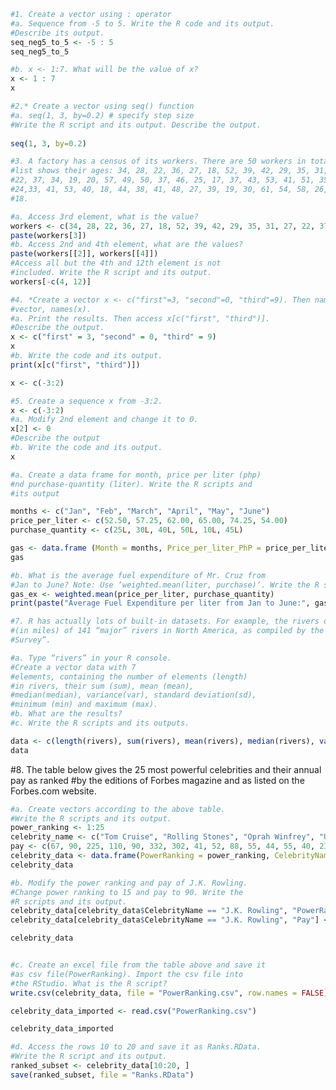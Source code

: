 ```r

#1. Create a vector using : operator
#a. Sequence from -5 to 5. Write the R code and its output.
#Describe its output.
seq_neg5_to_5 <- -5 : 5
seq_neg5_to_5

#b. x <- 1:7. What will be the value of x?
x <- 1 : 7
x

#2.* Create a vector using seq() function
#a. seq(1, 3, by=0.2) # specify step size
#Write the R script and its output. Describe the output. 
  
seq(1, 3, by=0.2)
```

```r
#3. A factory has a census of its workers. There are 50 workers in total. The following
#list shows their ages: 34, 28, 22, 36, 27, 18, 52, 39, 42, 29, 35, 31, 27,
#22, 37, 34, 19, 20, 57, 49, 50, 37, 46, 25, 17, 37, 43, 53, 41, 51, 35,
#24,33, 41, 53, 40, 18, 44, 38, 41, 48, 27, 39, 19, 30, 61, 54, 58, 26,
#18.
```

```r
#a. Access 3rd element, what is the value?
workers <- c(34, 28, 22, 36, 27, 18, 52, 39, 42, 29, 35, 31, 27, 22, 37, 34, 19, 20, 57, 49, 50,  37, 46, 25, 17, 37, 43, 53, 41, 51, 35, 24,33, 41, 53, 40, 18, 44, 38, 41, 48, 27, 39, 19, 30, 61, 54, 58, 26, 18)
paste(workers[3])
#b. Access 2nd and 4th element, what are the values?
paste(workers[[2]], workers[[4]])
#Access all but the 4th and 12th element is not
#included. Write the R script and its output.
workers[-c(4, 12)]
```

```r
#4. *Create a vector x <- c("first"=3, "second"=0, "third"=9). Then named the
#vector, names(x).
#a. Print the results. Then access x[c("first", "third")].
#Describe the output.
x <- c("first" = 3, "second" = 0, "third" = 9)
x
#b. Write the code and its output.
print(x[c("first", "third")])
```

```r
x <- c(-3:2)
```


```r
#5. Create a sequence x from -3:2.
x <- c(-3:2)
#a. Modify 2nd element and change it to 0.
x[2] <- 0
#Describe the output
#b. Write the code and its output.
x
```


```r
#a. Create a data frame for month, price per liter (php)
#nd purchase-quantity (liter). Write the R scripts and
#its output

months <- c("Jan", "Feb", "March", "April", "May", "June")
price_per_liter <- c(52.50, 57.25, 62.00, 65.00, 74.25, 54.00)
purchase_quantity <- c(25L, 30L, 40L, 50L, 10L, 45L)

gas <- data.frame (Month = months, Price_per_liter_PhP = price_per_liter, Purchase_quantity_Liters = purchase_quantity)
gas

#b. What is the average fuel expenditure of Mr. Cruz from
#Jan to June? Note: Use ‘weighted.mean(liter, purchase)‘. Write the R scripts and its output.
gas_ex <- weighted.mean(price_per_liter, purchase_quantity)
print(paste("Average Fuel Expenditure per liter from Jan to June:", gas_ex, "PhP"))

```

```r

#7. R has actually lots of built-in datasets. For example, the rivers data “gives the lengths
#(in miles) of 141 “major” rivers in North America, as compiled by the US Geological
#Survey”.

#a. Type “rivers” in your R console.
#Create a vector data with 7
#elements, containing the number of elements (length)
#in rivers, their sum (sum), mean (mean),
#median(median), variance(var), standard deviation(sd),
#minimum (min) and maximum (max).
#b. What are the results?
#c. Write the R scripts and its outputs.

data <- c(length(rivers), sum(rivers), mean(rivers), median(rivers), var(rivers),sd(rivers), min(rivers), max(rivers))
data

```

#8. The table below gives the 25 most powerful celebrities and their annual pay as ranked
#by the editions of Forbes magazine and as listed on the Forbes.com website.
```r
#a. Create vectors according to the above table.
#Write the R scripts and its output.
power_ranking <- 1:25
celebrity_name <- c("Tom Cruise", "Rolling Stones", "Oprah Winfrey", "U2", "Tiger Woods", "Steven Spielberg", "Howard Stern", "50 Cent", "Cast of the Sopranos", "Dan Brown", "Bruce Springsteen", "Donald Trump", "Muhammad Ali", "Paul McCartney", "George Lucas", "Elton John", "David Letterman", "Phil Mickelson", "J.K. Rowling", "Bradd Pitt", "Peter Jackson", "Dr. Phil McGraw", "Jay Leno", "Celine Dion", "Kobe Bryant")
pay <- c(67, 90, 225, 110, 90, 332, 302, 41, 52, 88, 55, 44, 55, 40, 233, 34, 40, 47, 75, 25, 39, 45, 32, 40, 31)
celebrity_data <- data.frame(PowerRanking = power_ranking, CelebrityName = celebrity_name, Pay = pay)
celebrity_data

```

```r
#b. Modify the power ranking and pay of J.K. Rowling.
#Change power ranking to 15 and pay to 90. Write the
#R scripts and its output.
celebrity_data[celebrity_data$CelebrityName == "J.K. Rowling", "PowerRanking"] <- 15
celebrity_data[celebrity_data$CelebrityName == "J.K. Rowling", "Pay"] <- 90

celebrity_data



```

```r
#c. Create an excel file from the table above and save it
#as csv file(PowerRanking). Import the csv file into
#the RStudio. What is the R script?
write.csv(celebrity_data, file = "PowerRanking.csv", row.names = FALSE)

celebrity_data_imported <- read.csv("PowerRanking.csv")

celebrity_data_imported

```

```r
#d. Access the rows 10 to 20 and save it as Ranks.RData.
#Write the R script and its output.
ranked_subset <- celebrity_data[10:20, ]
save(ranked_subset, file = "Ranks.RData")
```